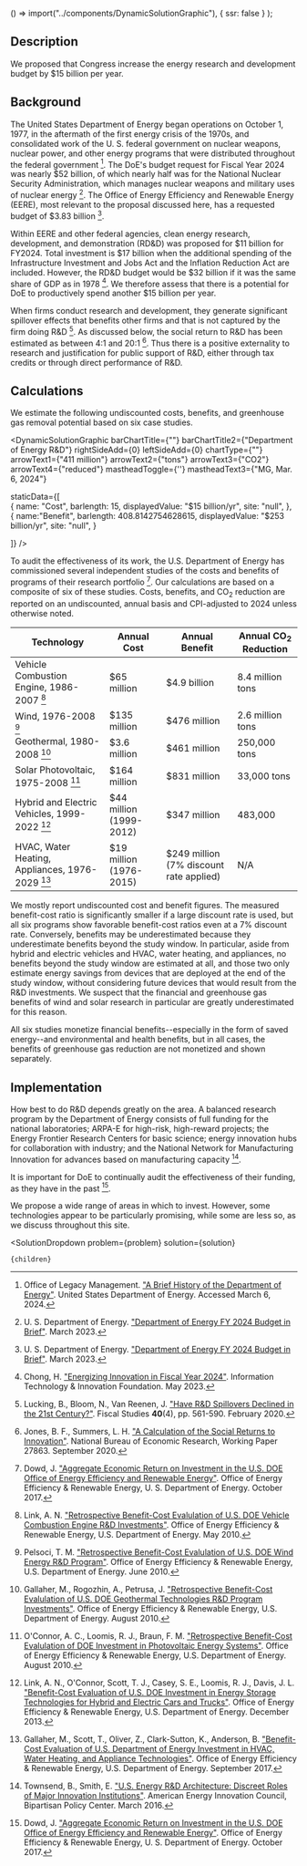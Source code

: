 
  () => import("../components/DynamicSolutionGraphic"),
  { ssr: false }
);


## Description

We proposed that Congress increase the energy research and development budget by $15 billion per year.

## Background

The United States Department of Energy began operations on October 1, 1977, in the aftermath of the first energy crisis of the 1970s, and consolidated work of the U. S. federal government on nuclear weapons, nuclear power, and other energy programs that were distributed throughout the federal government [^"8"]. The DoE's budget request for Fiscal Year 2024 was nearly $52 billion, of which nearly half was for the National Nuclear Security Administration, which manages nuclear weapons and military uses of nuclear energy [^"9"]. The Office of Energy Efficiency and Renewable Energy (EERE), most relevant to the proposal discussed here, has a requested budget of $3.83 billion [^"9"].

Within EERE and other federal agencies, clean energy research, development, and demonstration (RD&D) was proposed for $11 billion for FY2024. Total investment is $17 billion when the additional spending of the Infrastructure Investment and Jobs Act and the Inflation Reduction Act are included. However, the RD&D budget would be $32 billion if it was the same share of GDP as in 1978 [^"10"]. We therefore assess that there is a potential for DoE to productively spend another $15 billion per year.

When firms conduct research and development, they generate significant spillover effects that benefits other firms and that is not captured by the firm doing R&D [^"11"]. As discussed below, the social return to R&D has been estimated as between 4:1 and 20:1 [^"13"]. Thus there is a positive externality to research and justification for public support of R&D, either through tax credits or through direct performance of R&D.

## Calculations

We estimate the following undiscounted costs, benefits, and greenhouse gas removal potential based on six case studies.

<DynamicSolutionGraphic
  barChartTitle={""}
  barChartTitle2={"Department of Energy R&D"}
  rightSideAdd={0}
  leftSideAdd={0}
  chartType={""}
  arrowText1={"411 million"}
  arrowText2={"tons"}
  arrowText3={"CO2"}
  arrowText4={"reduced"}
  mastheadToggle={''}
  mastheadText3={"MG, Mar. 6, 2024"}
  
  
  staticData={[   
    {
      name: "Cost",
      barlength: 15,
      displayedValue: "$15 billion/yr",
      site: "null",
    },   
	{
	  name:"Benefit",
      barlength: 408.8142754628615,
      displayedValue: "$253 billion/yr",
      site: "null",
	}
        
  ]}
/>

To audit the effectiveness of its work, the U.S. Department of Energy has commissioned several independent studies of the costs and benefits of programs of their research portfolio [^"1"]. Our calculations are based on a composite of six of these studies. Costs, benefits, and CO<sub>2</sub> reduction are reported on an undiscounted, annual basis and CPI-adjusted to 2024 unless otherwise noted.

| Technology | Annual Cost | Annual Benefit | Annual CO<sub>2</sub> Reduction |
| --- | --- | --- | --- |
| Vehicle Combustion Engine, 1986-2007 [^"2"] | $65 million | $4.9 billion | 8.4 million tons |
| Wind, 1976-2008 [^"3"] | $135 million | $476 million | 2.6 million tons |
| Geothermal, 1980-2008 [^"4"] | $3.6 million | $461 million | 250,000 tons |
| Solar Photovoltaic, 1975-2008 [^"5"] | $164 million | $831 million | 33,000 tons |
| Hybrid and Electric Vehicles, 1999-2022 [^"6"] | $44 million (1999-2012) | $347 million | 483,000 |
| HVAC, Water Heating, Appliances, 1976-2029 [^"7"] | $19 million (1976-2015) | $249 million (7% discount rate applied) | N/A |

We mostly report undiscounted cost and benefit figures. The measured benefit-cost ratio is significantly smaller if a large discount rate is used, but all six programs show favorable benefit-cost ratios even at a 7% discount rate. Conversely, benefits may be underestimated because they underestimate benefits beyond the study window. In particular, aside from hybrid and electric vehicles and HVAC, water heating, and appliances, no benefits beyond the study window are estimated at all, and those two only estimate energy savings from devices that are deployed at the end of the study window, without considering future devices that would result from the R&D investments. We suspect that the financial and greenhouse gas benefits of wind and solar research in particular are greatly underestimated for this reason.

All six studies monetize financial benefits--especially in the form of saved energy--and environmental and health benefits, but in all cases, the benefits of greenhouse gas reduction are not monetized and shown separately.

## Implementation

How best to do R&D depends greatly on the area. A balanced research program by the Department of Energy consists of full funding for the national laboratories; ARPA-E for high-risk, high-reward projects; the Energy Frontier Research Centers for basic science; energy innovation hubs for collaboration with industry; and the National Network for Manufacturing Innovation for advances based on manufacturing capacity [^"12"].

It is important for DoE to continually audit the effectiveness of their funding, as they have in the past [^"1"].

We propose a wide range of areas in which to invest. However, some technologies appear to be particularly promising, while some are less so, as we discuss throughout this site.



[^"1"]: Dowd, J. ["Aggregate Economic Return on Investment in the U.S. DOE Office of Energy Efficiency and Renewable Energy"](https://www.energy.gov/eere/analysis/articles/aggregate-economic-return-investment-us-doe-office-energy-efficiency-and). Office of Energy Efficiency & Renewable Energy, U. S. Department of Energy. October 2017.

[^"2"]: Link, A. N. ["Retrospective Benefit-Cost Evalulation of U.S. DOE Vehicle Combustion Engine R&D Investments"](https://www.energy.gov/eere/analysis/articles/retrospective-benefit-cost-evaluation-us-doe-vehicle-combustion-engine-rd). Office of Energy Efficiency & Renewable Energy, U.S. Department of Energy. May 2010.

[^"3"]: Pelsoci, T. M. ["Retrospective Benefit-Cost Evalulation of U.S. DOE Wind Energy R&D Program"](https://www.energy.gov/eere/analysis/articles/retrospective-benefit-cost-evaluation-us-doe-wind-energy-rd-program-impact). Office of Energy Efficiency & Renewable Energy, U.S. Department of Energy. June 2010.

[^"4"]: Gallaher, M., Rogozhin, A., Petrusa, J. ["Retrospective Benefit-Cost Evalulation of U.S. DOE Geothermal Technologies R&D Program Investments"](https://www.energy.gov/eere/analysis/articles/retrospective-benefit-cost-analysis-us-does-geothermal-technologies-rd). Office of Energy Efficiency & Renewable Energy, U.S. Department of Energy. August 2010.

[^"5"]: O'Connor, A. C., Loomis, R. J., Braun, F. M. ["Retrospective Benefit-Cost Evalulation of DOE  Investment in Photovoltaic Energy Systems"](https://www.energy.gov/eere/analysis/articles/retrospective-benefit-cost-evaluation-doe-investments-photovoltaic-energy). Office of Energy Efficiency & Renewable Energy, U.S. Department of Energy. August 2010.

[^"6"]: Link, A. N., O'Connor, Scott, T. J., Casey, S. E., Loomis, R. J., Davis, J. L. ["Benefit-Cost Evaluation of U.S. DOE Investment in Energy Storage Technologies for Hybrid and Electric Cars and Trucks"](https://www.energy.gov/eere/analysis/articles/benefit-cost-evaluation-us-doe-investment-energy-storage-technologies-hybrid). Office of Energy Efficiency & Renewable Energy, U.S. Department of Energy. December 2013.

[^"7"]: Gallaher, M., Scott, T., Oliver, Z., Clark-Sutton, K., Anderson, B. ["Benefit-Cost Evaluation of U.S. Department of Energy Investment in HVAC, Water Heating, and Appliance Technologies"](https://www.energy.gov/eere/buildings/articles/benefit-cost-evaluation-us-department-energy-investment-hvac-water-heating). Office of Energy Efficiency & Renewable Energy, U.S. Department of Energy. September 2017.

[^"8"]: Office of Legacy Management. ["A Brief History of the Department of Energy"](https://www.energy.gov/lm/brief-history-department-energy). United States Department of Energy. Accessed March 6, 2024.

[^"9"]: U. S. Department of Energy. ["Department of Energy FY 2024 Budget in Brief"](https://www.energy.gov/sites/default/files/2023-03/doe-fy2024-budget-in-brief.pdf). March 2023.

[^"10"]: Chong, H. ["Energizing Innovation in Fiscal Year 2024"](https://itif.org/publications/2023/05/22/energizing-innovation-fy24/). Information Technology & Innovation Foundation. May 2023.

[^"11"]: Lucking, B., Bloom, N., Van Reenen, J. ["Have R&D Spillovers Declined in the 21st Century?"](https://onlinelibrary.wiley.com/doi/full/10.1111/1475-5890.12195). Fiscal Studies <b>40</b>(4), pp. 561-590. February 2020.

[^"12"]: Townsend, B., Smith, E. ["U.S. Energy R&D Architecture: Discreet Roles of Major Innovation Institutions"](https://www.ourenergypolicy.org/resources/u-s-energy-rd-architecture-discreet-roles-of-major-innovation-institutions/). American Energy Innovation Council, Bipartisan Policy Center. March 2016.

[^"13"]: Jones, B. F., Summers, L. H. ["A Calculation of the Social Returns to Innovation"](https://www.nber.org/papers/w27863). National Bureau of Economic Research, Working Paper 27863. September 2020.

  <SolutionDropdown 
    problem={problem} 
    solution={solution}
  >
    {children}
  </SolutionDropdown>